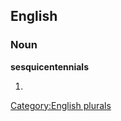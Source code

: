 
==English==

===Noun===
'''sesquicentennials'''

# {{plural of|[[sesquicentennial]]}}

[[Category:English plurals]]